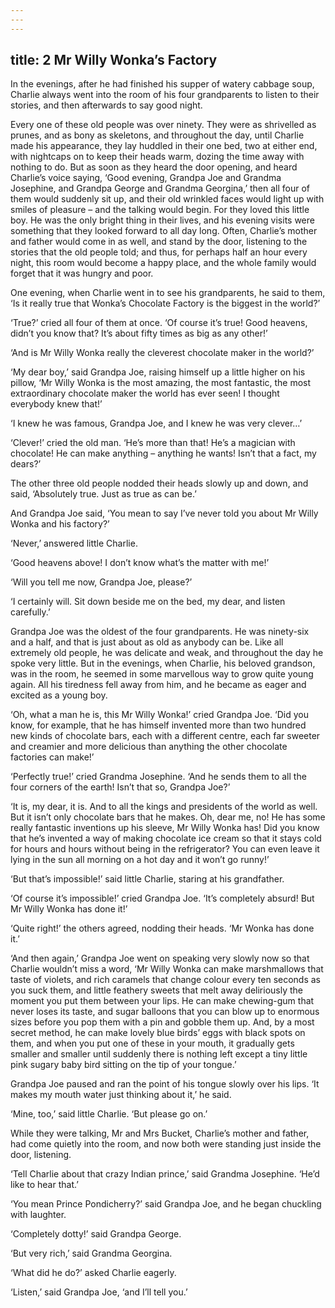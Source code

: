 ```yaml
---
---
---
```

title: 2 Mr Willy Wonka’s Factory
---

In the evenings, after he had finished his supper of watery cabbage soup, Charlie always went into the room of his four grandparents to listen to their stories, and then afterwards to say good night.

Every one of these old people was over ninety. They were as shrivelled as prunes, and as bony as skeletons, and throughout the day, until Charlie made his appearance, they lay huddled in their one bed, two at either end, with nightcaps on to keep their heads warm, dozing the time away with nothing to do. But as soon as they heard the door opening, and heard Charlie’s voice saying, ‘Good evening, Grandpa Joe and Grandma Josephine, and Grandpa George and Grandma Georgina,’ then all four of them would suddenly sit up, and their old wrinkled faces would light up with smiles of pleasure – and the talking would begin. For they loved this little boy. He was the only bright thing in their lives, and his evening visits were something that they looked forward to all day long. Often, Charlie’s mother and father would come in as well, and stand by the door, listening to the stories that the old people told; and thus, for perhaps half an hour every night, this room would become a happy place, and the whole family would forget that it was hungry and poor.

One evening, when Charlie went in to see his grandparents, he said to them, ‘Is it really true that Wonka’s Chocolate Factory is the biggest in the world?’

‘True?’ cried all four of them at once. ‘Of course it’s true! Good heavens, didn’t you know that? It’s about fifty times as big as any other!’

‘And is Mr Willy Wonka really the cleverest chocolate maker in the world?’

‘My dear boy,’ said Grandpa Joe, raising himself up a little higher on his pillow, ‘Mr Willy Wonka is the most amazing, the most fantastic, the most extraordinary chocolate maker the world has ever seen! I thought everybody knew that!’



‘I knew he was famous, Grandpa Joe, and I knew he was very clever…’

‘Clever!’ cried the old man. ‘He’s more than that! He’s a magician with chocolate! He can make anything – anything he wants! Isn’t that a fact, my dears?’

The other three old people nodded their heads slowly up and down, and said, ‘Absolutely true. Just as true as can be.’

And Grandpa Joe said, ‘You mean to say I’ve never told you about Mr Willy Wonka and his factory?’

‘Never,’ answered little Charlie.

‘Good heavens above! I don’t know what’s the matter with me!’

‘Will you tell me now, Grandpa Joe, please?’

‘I certainly will. Sit down beside me on the bed, my dear, and listen carefully.’



Grandpa Joe was the oldest of the four grandparents. He was ninety-six and a half, and that is just about as old as anybody can be. Like all extremely old people, he was delicate and weak, and throughout the day he spoke very little. But in the evenings, when Charlie, his beloved grandson, was in the room, he seemed in some marvellous way to grow quite young again. All his tiredness fell away from him, and he became as eager and excited as a young boy.

‘Oh, what a man he is, this Mr Willy Wonka!’ cried Grandpa Joe. ‘Did you know, for example, that he has himself invented more than two hundred new kinds of chocolate bars, each with a different centre, each far sweeter and creamier and more delicious than anything the other chocolate factories can make!’

‘Perfectly true!’ cried Grandma Josephine. ‘And he sends them to all the four corners of the earth! Isn’t that so, Grandpa Joe?’

‘It is, my dear, it is. And to all the kings and presidents of the world as well. But it isn’t only chocolate bars that he makes. Oh, dear me, no! He has some really fantastic inventions up his sleeve, Mr Willy Wonka has! Did you know that he’s invented a way of making chocolate ice cream so that it stays cold for hours and hours without being in the refrigerator? You can even leave it lying in the sun all morning on a hot day and it won’t go runny!’

‘But that’s impossible!’ said little Charlie, staring at his grandfather.

‘Of course it’s impossible!’ cried Grandpa Joe. ‘It’s completely absurd! But Mr Willy Wonka has done it!’

‘Quite right!’ the others agreed, nodding their heads. ‘Mr Wonka has done it.’

‘And then again,’ Grandpa Joe went on speaking very slowly now so that Charlie wouldn’t miss a word, ‘Mr Willy Wonka can make marshmallows that taste of violets, and rich caramels that change colour every ten seconds as you suck them, and little feathery sweets that melt away deliriously the moment you put them between your lips. He can make chewing-gum that never loses its taste, and sugar balloons that you can blow up to enormous sizes before you pop them with a pin and gobble them up. And, by a most secret method, he can make lovely blue birds’ eggs with black spots on them, and when you put one of these in your mouth, it gradually gets smaller and smaller until suddenly there is nothing left except a tiny little pink sugary baby bird sitting on the tip of your tongue.’

Grandpa Joe paused and ran the point of his tongue slowly over his lips. ‘It makes my mouth water just thinking about it,’ he said.

‘Mine, too,’ said little Charlie. ‘But please go on.’

While they were talking, Mr and Mrs Bucket, Charlie’s mother and father, had come quietly into the room, and now both were standing just inside the door, listening.

‘Tell Charlie about that crazy Indian prince,’ said Grandma Josephine. ‘He’d like to hear that.’

‘You mean Prince Pondicherry?’ said Grandpa Joe, and he began chuckling with laughter.

‘Completely dotty!’ said Grandpa George.

‘But very rich,’ said Grandma Georgina.

‘What did he do?’ asked Charlie eagerly.

‘Listen,’ said Grandpa Joe, ‘and I’ll tell you.’